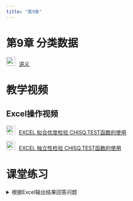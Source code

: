 ```yaml
---
title: "第9章"
---
```


# 第9章 分类数据

<img src="img/teacher.png" alt="讲义" style="width: 24px; height: 24px;margin-right: 10px">[讲义](https://lizongzhang.github.io/stat/chap9.html)

# 教学视频 

## Excel操作视频

<img src="img/video.png" alt="讲义" style="width: 24px; height: 24px;margin-right: 10px">[EXCEL 拟合优度检验 CHISQ.TEST函数的使用](https://www.bilibili.com/video/BV1454y167ko/)

<img src="img/video.png" alt="讲义" style="width: 24px; height: 24px;margin-right: 10px">[EXCEL 独立性检验 CHISQ.TEST函数的使用](https://www.bilibili.com/video/BV19A411x7EU/)

# 课堂练习

<details>
  <summary>根据Excel输出结果回答问题</summary>
  
数据简介: 下图是505位基金经理的性别、学历、专业的数据结构（数据文件：习题14.1.xlsx），完成以下任务：

![](img/manager1.png){.lightbox} 

请回答以下问题：

1. 补充完整下图中1-6号单元格处的数字

![](img/manager2.png){.lightbox}

2 回答下列问题

- 2.1 写出第1题中独立性检验的原假设和备择假设.
    
- 2.2 写出独立性检验中卡方检验统计量的计算公式？
    
- 2.3 11.345是卡方分布上的哪个值？可以画图示意.
    
- 2.4 解释P值的含义.

- 2.5 基金经理的性别和专业是否独立？若不独立，简要描述二者的关系有何特征？

![](img/manager3.png){.lightbox}


<details>

# 习题讲评

<img src="img/video.png" alt="讲义" style="width: 24px; height: 24px;margin-right: 10px">[教材第9章习题讲评Excel](https://www.bilibili.com/video/BV1pu411s7SQ/)


<img src="img/video.png" alt="讲义" style="width: 24px; height: 24px;margin-right: 10px">[独立性检验：习题9.3在SPSS中的实现](https://www.bilibili.com/video/BV1854y167KL)

<img src="img/video.png" alt="讲义" style="width: 24px; height: 24px;margin-right: 10px">[教材习题9.2和9.4在SPSS中的实现：卡方检验](https://www.bilibili.com/video/BV1J94y1H7uv/)

# 学生习作讲评

<img src="img/link.png" style="width: 24px; height: 24px;margin-right: 10px"> [第9章教材习题学生习作点评](https://lizongzhang.github.io/stat25/chap9ex.html){target="_blank"}

# 拓展资源

<img src="img/link.png" style="width: 24px; height: 24px;margin-right: 10px">独立性检验计算器 <https://www.standarddeviationcalculator.io/chi-square-calculator>{target="_blank"}

